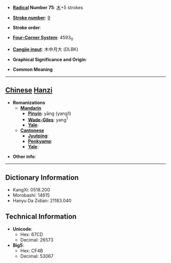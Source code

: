 * '''[[Wiktionary:Chinese radical index| Radical]] Number 75''': [[Wiktionary:Chinese radical index 木|木]]+5 strokes

* '''[[Wiktionary:Chinese total strokes index|Stroke number]]''': [[Wiktionary:Chinese total strokes index 9|9]]

* '''Stroke order''': 

* '''[[Wiktionary:Chinese four corner index|Four-Corner System]]''': 4593<sub>0</sub>

* '''[[Wiktionary:Chinese Cangjie index|Cangjie input]]''': 木中月大 (DLBK)

* '''Graphical Significance and Origin''': 

* '''Common Meaning'''

----

== [[Chinese]] [[Hanzi]] ==

* '''Romanizations'''
** '''[[Mandarin]]'''
*** '''[[Pinyin]]''': yāng (yang1)
*** '''[[Wade-Giles]]''': yang<sup>1</sup>
*** '''[[Yale]]''': 
** '''[[Cantonese]]'''
*** '''[[Jyutping]]''':
*** '''[[Penkyamp]]''': 
*** '''[[Yale]]''': 

* '''Other info''': 

----

== Dictionary Information ==

* KangXi: 0518.200
* Morobashi: 14615
* Hanyu Da Zidian: 21183.040

== Technical Information ==

* '''Unicode''':
** Hex: 67CD
** Decimal: 26573
* '''Big5''':
** Hex: CF4B
** Decimal: 53067